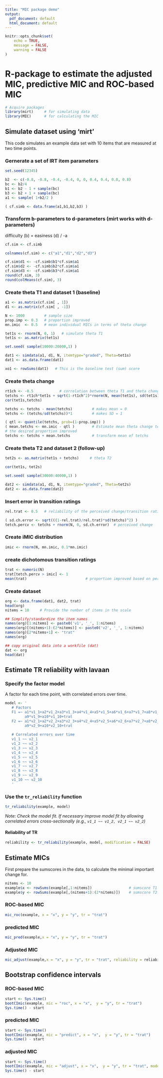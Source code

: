 ```yaml
---
title: "MIC package demo"
output:
  pdf_document: default
  html_document: default
---
```


```r
knitr::opts_chunk$set(
	echo = TRUE,
	message = FALSE,
	warning = FALSE
)
```

# R-package to estimate the adjusted MIC, predictive MIC and ROC-based MIC  

```r
# Acquire packages
library(mirt)     # for simulating data
library(MIC)      # for calculating the MIC
``` 

## Simulate dataset using 'mirt'

This code simulates an example data set with 10 items that are measured at two time points. 

### Gernerate a set of IRT item parameters

```r

set.seed(12345)

b2  <- c(-0.8, -0.8, -0.4, -0.4, 0, 0, 0.4, 0.4, 0.8, 0.8)
bc <- b2/4
b1 <- b2 - 1 + sample(bc)
b3 <- b2 + 1 + sample(bc)
a1 <- sample( 1+b2/2 )

( cf.simb <- data.frame(a1,b1,b2,b3) )
``` 


### Transform b-parameters to d-parameters (mirt works with d-parameters)

difficulty (b) = easiness (d) / -a

```r
cf.sim <- cf.simb

colnames(cf.sim) <- c("a1","d1","d2","d3")

cf.sim$d1 <- -cf.simb$b1*cf.sim$a1
cf.sim$d2 <- -cf.simb$b2*cf.sim$a1
cf.sim$d3 <- -cf.simb$b3*cf.sim$a1
round(cf.sim, 3)
round(colMeans(cf.sim), 3)
```



### Create theta T1 and dataset 1 (baseline)

```r
a1 <- as.matrix(cf.sim[ , 1])
d1 <- as.matrix(cf.sim[ , -1])

N <- 1000         # sample size
prop.imp <- 0.3   # proportion improved
mn.imic  <- 0.5   # mean individual MICs in terms of theta change

tet1s <- rnorm(N, 0, 1)   # simulate theta T1
tet1s <- as.matrix(tet1s)

set.seed( sample(10000:20000,1) )

dat1 <- simdata(a1, d1, N, itemtype="graded", Theta=tet1s)
dat1 <- as.data.frame(dat1)

xo1 <- rowSums(dat1)   # This is the baseline test (sum) score
```

### Create theta change

```r
rt1ch <- -0.5            # correlation between theta T1 and theta change
tetchs <- rt1ch*tet1s + sqrt(1-rt1ch^2)*rnorm(N, mean(tet1s), sd(tet1s))
cor(tet1s,tetchs)

tetchs <- tetchs - mean(tetchs)         # makes mean = 0
tetchs <- (tetchs/sd(tetchs))*1         # makes SD = 1

( qtl <- quantile(tetchs, prob=(1-prop.imp)) )
( mean.tetchs <- mn.imic - qtl )        # Estimate mean theta change to get
# the desired proportion improved
tetchs <- tetchs + mean.tetchs          # transform mean of tetchs
```

### Create theta T2 and dataset 2  (follow-up)

```r
tet2s <- as.matrix(tet1s + tetchs)     # theta T2

cor(tet1s, tet2s)   

set.seed( sample(30000:40000,1) )

dat2 <- simdata(a1, d1, N, itemtype="graded", Theta=tet2s)
dat2 <- as.data.frame(dat2)
```

### Insert error in transition ratings

```r

rel.trat <- 0.5   # reliability of the perceived change/transition rating

( sd.ch.error <- sqrt(((1-rel.trat)/rel.trat)*sd(tetchs)^2) )
tetch.percv <- tetchs + rnorm(N, 0, sd.ch.error)  # perceived change
```

### Create iMIC distribution
```r
imic <- rnorm(N, mn.imic, 0.1*mn.imic)
```

### create dichotomous transition ratings

```r
trat <- numeric(N)                         
trat[tetch.percv > imic] <- 1   
mean(trat)                           # proportion improved based on perceived change
```

### Create dataset

```r
org <- data.frame(dat1, dat2, trat)
head(org)
nitems = 10     # Provide the number of items in the scale

## Simplify/standardize the item names
names(org)[1:nitems] <- paste0('v1', '_', 1:nitems)
names(org)[(nitems+1):(2*nitems)] <- paste0('v2', '_', 1:nitems)
names(org)[2*nitems+1] <- "trat"
names(org)

## copy original data into a workfile (dat)
dat <- org
head(dat)

```




## Estimate TR reliability with lavaan

### Specify the factor model

A factor for each time point, with correlated errors over time.

```r
model <- ' 
   # Factors
   F1 =~ a1*v1_1+a2*v1_2+a3*v1_3+a4*v1_4+a5*v1_5+a6*v1_6+a7*v1_7+a8*v1_8+
         a9*v1_9+a10*v1_10+trat
   F2 =~ a1*v2_1+a2*v2_2+a3*v2_3+a4*v2_4+a5*v2_5+a6*v2_6+a7*v2_7+a8*v2_8+
         a9*v2_9+a10*v2_10+trat
   
   # Correlated errors over time
   v1_1 ~~ v2_1
   v1_2 ~~ v2_2
   v1_3 ~~ v2_3
   v1_4 ~~ v2_4
   v1_5 ~~ v2_5
   v1_6 ~~ v2_6
   v1_7 ~~ v2_7
   v1_8 ~~ v2_8
   v1_9 ~~ v2_9
   v1_10 ~~ v2_10
   '
```

### Use the `tr_reliability` function

```r
tr_reliability(example, model)
```

*Note: Check the model fit. If necessary improve model fit by allowing correlated errors cross-sectionally (e.g., `v1_1 ~~ v1_2, v2_1 ~~ v2_2`)*

#### Reliability of TR

```r
reliability <- tr_reliability(example, model, modification = FALSE)
```


## Estimate MICs

First prepare the sumscores in the data, to calculate the minimal important change for.

```r
nitems <- 10
example$x <- rowSums(example[,1:nitems])                 # sumscore T1
example$y <- rowSums(example[,(nitems+1):(2*nitems)])    # sumscore T2

```


### ROC-based MIC

```r
mic_roc(example, x = "x", y = "y", tr = "trat")
```


### predicted MIC

```r
mic_pred(example,x = "x", y = "y", tr = "trat")

```


### Adjusted MIC

```r
mic_adjust(example,x = "x", y = "y", tr = "trat", reliability = reliability)
```


## Bootstrap confidence intervals

### ROC-based MIC

```r

start <- Sys.time()
bootCImic(example, mic = "roc", x = "x",  y = "y", tr = "trat")
Sys.time() - start

```

### predicted MIC

```r

start <- Sys.time()
bootCImic(example, mic = "predict", x = "x",  y = "y", tr = "trat")
Sys.time() - start

```

### adjusted MIC

```r

start <- Sys.time()
bootCImic(example, mic = "adjust", x = "x",  y = "y", tr = "trat", model = model)
Sys.time() - start

```

